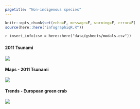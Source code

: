 ```yaml
---
pagetitle: "Non-indigenous species"
---
```


```r
knitr::opts_chunk$set(echo=F, message=F, warning=F, error=F)
source(here::here("infographiqR.R"))
```

`r insert_info(csv = here::here("data/gsheets/modals.csv"))`


### {.tabset}

#### 2011 Tsunami

![](figures/S.LR.14.4 - NIS introduced to US west coast by 2011 tsunami.jpg)

#### Maps - 2011 Tsunami

![](figures/S.LR.14.5 - Map of marine debris from 2011 tsunami.jpg)

#### Trends - European green crab

![](figures/S.LR.14.2 - European green crab CPUE in Makah Bay 2018 and 2019.jpg)
